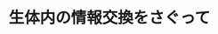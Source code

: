 ﻿---
title: "生体内の情報交換をさぐって"
category: "生命理工学院"
vol: 11
interviewee: "広瀬 茂久 "
url: ""
tags: ["人間","分子","システム","情報","生体"]
pdf: "11-1.pdf"
career: ""
preface: "私達人間の体は何十兆という非常に多くの細胞から構成されている。これらの細胞は、それぞれ目的に応じた仕事を分担している。しかし、他の細胞にかかわりなく自分の仕事を進めていると、人間全体としての機能は狂ってしまう。この全体としてのまとまりをたもつためには、生体中で互いに情報を交換するシステムが必要とされる。この情報交換のシステムは、細胞の絶対数が多いため、必然的に大変複雑なものとなる。また情報交換の手段も一通りではなく、状況に応じていくつかの種類がある。今回の訪問では、これらの情報交換手段のうち、ホルモンによる遠距離での情報交換について、分子レベルでの研究をなされている、生体機構学科の広瀬教授にお話を伺った。"
---
